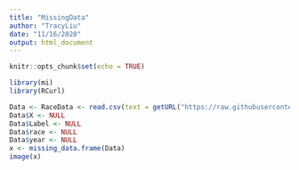 ```yaml
---
title: "MissingData"
author: "TracyLiu"
date: "11/16/2020"
output: html_document
---
```


```r
knitr::opts_chunk$set(echo = TRUE)
```

```r
library(mi)
library(RCurl)
```

```r
Data <- RaceData <- read.csv(text = getURL("https://raw.githubusercontent.com/tracy3057/STAT5702_NYC_Employment_Analysis/main/DataPreprocessing/Data/NumEmp/numemp_03.csv"))
Data$X <- NULL
Data$Label <- NULL
Data$race <- NULL
Data$year <- NULL
x <- missing_data.frame(Data)
image(x)
```

